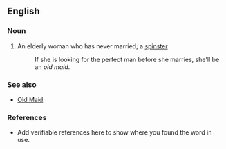 ==English==

===Noun===
{{en-noun}}

# {{pejorative}}  An elderly woman who has never married; a [[spinster]]
#: If she is looking for the perfect man before she marries, she'll be an ''old maid''.

===See also===
*[[Old Maid]]

===References===
*Add verifiable references here to show where you found the word in use.